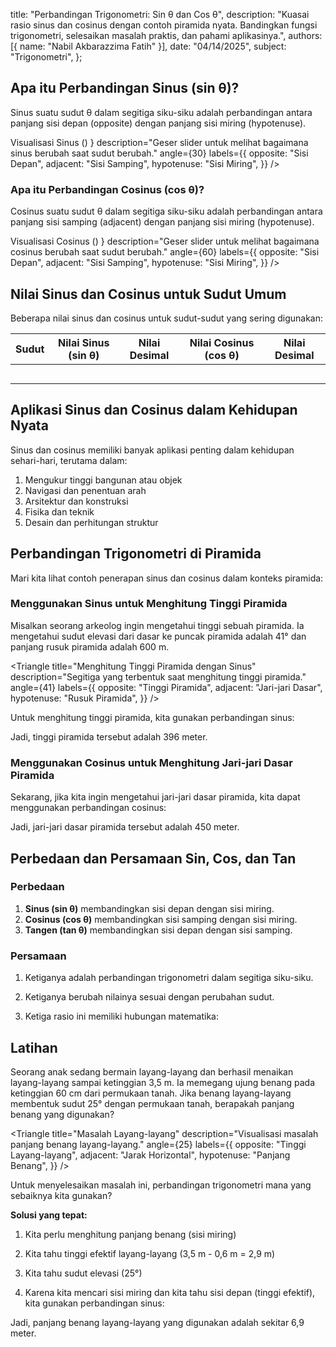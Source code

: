 
  title: "Perbandingan Trigonometri: Sin θ dan Cos θ",
  description: "Kuasai rasio sinus dan cosinus dengan contoh piramida nyata. Bandingkan fungsi trigonometri, selesaikan masalah praktis, dan pahami aplikasinya.",
  authors: [{ name: "Nabil Akbarazzima Fatih" }],
  date: "04/14/2025",
  subject: "Trigonometri",
};

## Apa itu Perbandingan Sinus (sin θ)?

Sinus suatu sudut θ dalam segitiga siku-siku adalah perbandingan antara panjang sisi depan (opposite) dengan panjang sisi miring (hypotenuse).

<BlockMath math="\sin \theta = \frac{\text{sisi depan}}{\text{sisi miring}}" />

<div className="mt-4">
  <Triangle
    title={
      <>
        Visualisasi Sinus (<InlineMath math="\sin \theta" />)
      </>
    }
    description="Geser slider untuk melihat bagaimana sinus berubah saat sudut berubah."
    angle={30}
    labels={{
      opposite: "Sisi Depan",
      adjacent: "Sisi Samping",
      hypotenuse: "Sisi Miring",
    }}
  />
</div>

### Apa itu Perbandingan Cosinus (cos θ)?

Cosinus suatu sudut θ dalam segitiga siku-siku adalah perbandingan antara panjang sisi samping (adjacent) dengan panjang sisi miring (hypotenuse).

<BlockMath math="\cos \theta = \frac{\text{sisi samping}}{\text{sisi miring}}" />

<div className="mt-4">
  <Triangle
    title={
      <>
        Visualisasi Cosinus (<InlineMath math="\cos \theta" />)
      </>
    }
    description="Geser slider untuk melihat bagaimana cosinus berubah saat sudut berubah."
    angle={60}
    labels={{
      opposite: "Sisi Depan",
      adjacent: "Sisi Samping",
      hypotenuse: "Sisi Miring",
    }}
  />
</div>

## Nilai Sinus dan Cosinus untuk Sudut Umum

Beberapa nilai sinus dan cosinus untuk sudut-sudut yang sering digunakan:

| Sudut                     | Nilai Sinus (sin θ)                      | Nilai Desimal              | Nilai Cosinus (cos θ)                    | Nilai Desimal              |
| ------------------------- | ---------------------------------------- | -------------------------- | ---------------------------------------- | -------------------------- |
| <InlineMath math="0°" />  | <InlineMath math="0" />                  | <InlineMath math="0" />    | <InlineMath math="1" />                  | <InlineMath math="1" />    |
| <InlineMath math="30°" /> | <InlineMath math="\frac{1}{2}" />        | <InlineMath math="0,5" />  | <InlineMath math="\frac{\sqrt{3}}{2}" /> | <InlineMath math="0,87" /> |
| <InlineMath math="45°" /> | <InlineMath math="\frac{\sqrt{2}}{2}" /> | <InlineMath math="0,71" /> | <InlineMath math="\frac{\sqrt{2}}{2}" /> | <InlineMath math="0,71" /> |
| <InlineMath math="60°" /> | <InlineMath math="\frac{\sqrt{3}}{2}" /> | <InlineMath math="0,87" /> | <InlineMath math="\frac{1}{2}" />        | <InlineMath math="0,5" />  |
| <InlineMath math="90°" /> | <InlineMath math="1" />                  | <InlineMath math="1" />    | <InlineMath math="0" />                  | <InlineMath math="0" />    |

## Aplikasi Sinus dan Cosinus dalam Kehidupan Nyata

Sinus dan cosinus memiliki banyak aplikasi penting dalam kehidupan sehari-hari, terutama dalam:

1. Mengukur tinggi bangunan atau objek
2. Navigasi dan penentuan arah
3. Arsitektur dan konstruksi
4. Fisika dan teknik
5. Desain dan perhitungan struktur

## Perbandingan Trigonometri di Piramida

Mari kita lihat contoh penerapan sinus dan cosinus dalam konteks piramida:

### Menggunakan Sinus untuk Menghitung Tinggi Piramida

Misalkan seorang arkeolog ingin mengetahui tinggi sebuah piramida. Ia mengetahui sudut elevasi dari dasar ke puncak piramida adalah 41° dan panjang rusuk piramida adalah 600 m.

<Triangle
  title="Menghitung Tinggi Piramida dengan Sinus"
  description="Segitiga yang terbentuk saat menghitung tinggi piramida."
  angle={41}
  labels={{
    opposite: "Tinggi Piramida",
    adjacent: "Jari-jari Dasar",
    hypotenuse: "Rusuk Piramida",
  }}
/>

Untuk menghitung tinggi piramida, kita gunakan perbandingan sinus:

<div className="flex flex-col gap-4">
  <BlockMath math="\sin 41° = \frac{\text{tinggi piramida}}{\text{rusuk piramida}}" />
  <BlockMath math="\sin 41° = \frac{x \text{ m}}{600 \text{ m}}" />
  <BlockMath math="0,66 = \frac{x \text{ m}}{600 \text{ m}}" />
  <BlockMath math="x = 0,66 \times 600 \text{ m} = 396 \text{ m}" />
</div>

Jadi, tinggi piramida tersebut adalah 396 meter.

### Menggunakan Cosinus untuk Menghitung Jari-jari Dasar Piramida

Sekarang, jika kita ingin mengetahui jari-jari dasar piramida, kita dapat menggunakan perbandingan cosinus:

<div className="flex flex-col gap-4">
  <BlockMath math="\cos 41° = \frac{\text{jari-jari dasar piramida}}{\text{rusuk piramida}}" />
  <BlockMath math="\cos 41° = \frac{x \text{ m}}{600 \text{ m}}" />
  <BlockMath math="0,75 = \frac{x \text{ m}}{600 \text{ m}}" />
  <BlockMath math="x = 0,75 \times 600 \text{ m} = 450 \text{ m}" />
</div>

Jadi, jari-jari dasar piramida tersebut adalah 450 meter.

## Perbedaan dan Persamaan Sin, Cos, dan Tan

### Perbedaan

1. **Sinus (sin θ)** membandingkan sisi depan dengan sisi miring.
2. **Cosinus (cos θ)** membandingkan sisi samping dengan sisi miring.
3. **Tangen (tan θ)** membandingkan sisi depan dengan sisi samping.

### Persamaan

1. Ketiganya adalah perbandingan trigonometri dalam segitiga siku-siku.
2. Ketiganya berubah nilainya sesuai dengan perubahan sudut.
3. Ketiga rasio ini memiliki hubungan matematika:

   <BlockMath math="\tan \theta = \frac{\sin \theta}{\cos \theta}" />

## Latihan

Seorang anak sedang bermain layang-layang dan berhasil menaikan layang-layang sampai ketinggian 3,5 m. Ia memegang ujung benang pada ketinggian 60 cm dari permukaan tanah. Jika benang layang-layang membentuk sudut 25° dengan permukaan tanah, berapakah panjang benang yang digunakan?

<Triangle
  title="Masalah Layang-layang"
  description="Visualisasi masalah panjang benang layang-layang."
  angle={25}
  labels={{
    opposite: "Tinggi Layang-layang",
    adjacent: "Jarak Horizontal",
    hypotenuse: "Panjang Benang",
  }}
/>

Untuk menyelesaikan masalah ini, perbandingan trigonometri mana yang sebaiknya kita gunakan?

**Solusi yang tepat:**

1. Kita perlu menghitung panjang benang (sisi miring)
2. Kita tahu tinggi efektif layang-layang (3,5 m - 0,6 m = 2,9 m)
3. Kita tahu sudut elevasi (25°)
4. Karena kita mencari sisi miring dan kita tahu sisi depan (tinggi efektif), kita gunakan perbandingan sinus:

   <div className="flex flex-col gap-4">
     <BlockMath math="\sin 25° = \frac{\text{tinggi efektif}}{\text{panjang benang}}" />
     <BlockMath math="\sin 25° = \frac{2,9 \text{ m}}{x \text{ m}}" />
     <BlockMath math="0,42 = \frac{2,9 \text{ m}}{x \text{ m}}" />
     <BlockMath math="x = \frac{2,9 \text{ m}}{0,42} = 6,9 \text{ m}" />
   </div>

Jadi, panjang benang layang-layang yang digunakan adalah sekitar 6,9 meter.
